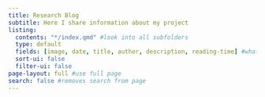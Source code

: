 ```yaml
---
title: Research Blog
subtitle: Here I share information about my project
listing: 
  contents: "*/index.qmd" #look into all subfolders
  type: default
  fields: [image, date, title, author, description, reading-time] #what to see in the listing
  sort-ui: false
  filter-ui: false
page-layout: full #use full page
search: false #removes search from page
---
```

